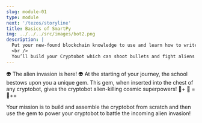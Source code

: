 ```yaml
---
slug: module-01
type: module
next: '/tezos/storyline'
title: Basics of SmartPy
img: ../../../src/images/bot2.png
description: |
  Put your new-found blockchain knowledge to use and learn how to write your first smart contract, yippee!
  <br />
  You’ll build your Cryptobot which can shoot bullets and fight aliens  🤖🔥
---
```

👽 The alien invasion is here! 👽
At the starting of your journey, the school bestows upon you a
unique gem. This gem, when inserted into the chest of any
cryptobot, gives the cryptobot alien-killing cosmic superpowers!
🤖+ 💎 = 🤖++


Your mission is to build and assemble the cryptobot from scratch
and then use the gem to power your cryptobot to battle the
incoming alien invasion!
